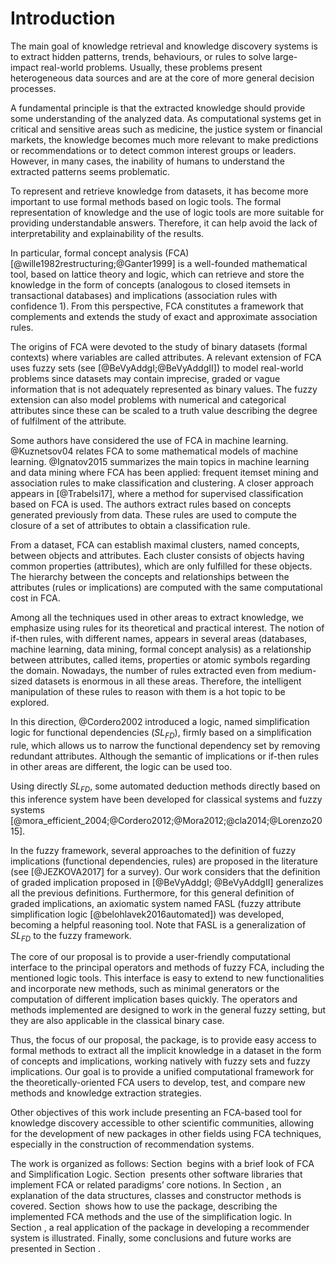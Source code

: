 # Introduction

The main goal of knowledge retrieval and knowledge discovery systems is to extract hidden patterns, trends, behaviours, or rules to solve large-impact real-world problems. Usually, these problems present heterogeneous data sources and are at the core of more general decision processes.

A fundamental principle is that the extracted knowledge should provide some understanding of the analyzed data. As computational systems get in critical and sensitive areas such as medicine, the justice system or financial markets, the knowledge becomes much more relevant to make predictions or recommendations or to detect common interest groups or leaders. However, in many cases, the inability of humans to understand the extracted patterns seems problematic. 


To represent and retrieve knowledge from datasets, it has become more important to use formal methods based on logic tools.  The formal representation of knowledge and the use of logic tools are more suitable for providing understandable answers. Therefore, it can help avoid the lack of interpretability and explainability of the results.

In particular, formal concept analysis (FCA) [@wille1982restructuring;@Ganter1999] is a well-founded mathematical tool, based on lattice theory and logic, which can retrieve and store the knowledge in the form of concepts (analogous to closed itemsets in transactional databases) and implications (association rules with confidence 1). From this perspective, FCA constitutes a framework that complements and extends the study of exact and approximate association rules. 

The origins of FCA were devoted to the study of binary datasets (formal contexts) where variables are called attributes. A relevant extension of FCA uses fuzzy sets (see   [@BeVyAddgI;@BeVyAddgII]) to model real-world problems since datasets may contain imprecise, graded or vague information that is not adequately represented as binary values. The fuzzy extension can also model problems with numerical and categorical attributes since these can be scaled to a truth value describing the degree of fulfilment of the attribute.

Some authors have considered the use of FCA in machine learning. @Kuznetsov04 relates FCA to some mathematical models of machine learning. @Ignatov2015 summarizes the main topics in machine learning and data mining where FCA has been applied: frequent itemset mining and association rules to make classification and clustering. A closer approach appears in [@Trabelsi17], where a method for supervised classification based on FCA is used.  The authors extract rules based on concepts generated previously from data. These rules are used to compute the closure of a set of attributes to obtain a classification rule.

From a  dataset,  FCA can establish maximal clusters, named concepts, between objects and attributes. Each cluster consists of objects having common properties (attributes), which are only fulfilled for these objects.  The hierarchy between the concepts and relationships between the attributes (rules or implications) are computed with the same computational cost in FCA.


Among all the techniques used in other areas to extract knowledge, we emphasize using rules for its theoretical and practical interest.  The notion of if-then rules, with different names, appears in several areas (databases, machine learning, data mining, formal concept analysis) as a relationship between attributes, called items, properties or atomic symbols regarding the domain. Nowadays, the number of rules extracted even from medium-sized datasets is enormous in all these areas. Therefore, the intelligent manipulation of these rules to reason with them is a hot topic to be explored.   
 
In this direction, @Cordero2002 introduced a logic, named simplification logic for functional dependencies ($SL_{FD}$), firmly based on a simplification rule, which allows us to narrow the functional dependency set by removing redundant attributes. Although the semantic of implications or if-then rules in other areas are different, the logic can be used too.  

Using directly $SL_{FD}$, some  automated deduction
methods directly based on this inference system have been developed for classical systems and fuzzy systems  [@mora_efficient_2004;@Cordero2012;@Mora2012;@cla2014;@Lorenzo2015].  

In the fuzzy framework, several approaches to the definition of fuzzy implications (functional dependencies, rules) are proposed in the literature (see [@JEZKOVA2017] for a survey). Our work considers that the definition of graded implication proposed in [@BeVyAddgI; @BeVyAddgII] generalizes all the previous definitions. Furthermore, for this general definition of graded implications, an axiomatic system named FASL  (fuzzy attribute simplification logic [@belohlavek2016automated]) was developed,  becoming a helpful reasoning tool. Note that FASL is a generalization of $SL_{FD}$ to the fuzzy framework.

The core of our proposal is to provide a user-friendly computational interface to the principal operators and methods of fuzzy FCA, including the mentioned logic tools. This interface is easy to extend to new functionalities and incorporate new methods, such as minimal generators or the computation of different implication bases quickly. The operators and methods implemented are designed to work in the general fuzzy setting, but they are also applicable in the classical binary case.


Thus, the focus of our proposal, the \CRANpkg{fcaR} package, is to provide easy access to formal methods to extract all the implicit knowledge in a dataset in the form of concepts and implications, working natively with fuzzy sets and fuzzy implications. Our goal is to provide a unified computational framework for the theoretically-oriented FCA users to develop, test, and compare new methods and knowledge extraction strategies.

Other objectives of this work include presenting an FCA-based tool for knowledge discovery accessible to other scientific communities, allowing for the development of new packages in other fields using FCA techniques, especially in the construction of recommendation systems. 


The work is organized as follows: Section&nbsp;\nameref{definitions} begins with  a brief look of FCA and Simplification Logic. Section&nbsp;\nameref{related} presents other software libraries that implement FCA or related paradigms' core notions. In Section&nbsp;\nameref{design}, an explanation of the
data structures, classes and constructor methods is covered.  Section&nbsp;\nameref{fcaR} shows how
to use the package, describing the implemented FCA methods and the use of the simplification logic. In Section&nbsp;\nameref{examples}, a real application of the package in developing a recommender system is illustrated. Finally, some conclusions and future works are presented in Section&nbsp;\nameref{conclusions}.
